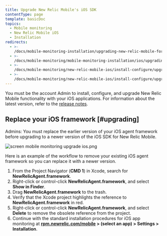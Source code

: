 ```yaml
---
title: Upgrade New Relic Mobile's iOS SDK
contentType: page
template: basicDoc
topics:
  - Mobile monitoring
  - New Relic Mobile iOS
  - Installation
redirects:
  - >-
    /docs/mobile-monitoring-installation/upgrading-new-relic-mobile-for-ios-apps/
  - >-
    /docs/mobile-monitoring/mobile-monitoring-installation/ios/upgrading-new-relic-mobiles-ios-sdk/
  - >-
    /docs/mobile-monitoring/new-relic-mobile-ios/install-configure/upgrading-new-relic-mobiles-ios-sdk/
  - >-
    /docs/mobile-monitoring/new-relic-mobile-ios/install-configure/upgrade-new-relic-mobiles-ios-sdk/
---
```


You must be the account Admin to install, configure, and upgrade New Relic Mobile functionality with your iOS applications. For information about the latest version, refer to the [release notes](/docs/releases/ios).

## Replace your iOS framework [#upgrading]

Admins: You must replace the earlier version of your iOS agent framework before upgrading to a newer version of the iOS SDK for New Relic Mobile.

![screen mobile monitoring upgrade ios.png](./images/screen-mobile-monitoring-upgrade-ios_0.png "screen mobile monitoring upgrade ios.png")

Here is an example of the workflow to remove your existing iOS agent framework so you can replace it with a newer version.

1. From the Project Navigator (**CMD 1**) in Xcode, search for **NewRelicAgent.framework**.
2. Right-click or control-click **NewRelicAgent.framework**, and select **Show in Finder**.
3. Drag **NewRelicAgent.framework** to the trash.
4. Verify that the Xcode project highlights the reference to **NewRelicAgent.framework** in red.
5. Right-click or control-click **NewRelicAgent.framework**, and select **Delete** to remove the obsolete reference from the project.
6. Continue with the standard installation procedures for iOS app monitoring at **[rpm.newrelic.com/mobile](https://rpm.newrelic.com/mobile) > (select an app) > Settings > Installation**.
